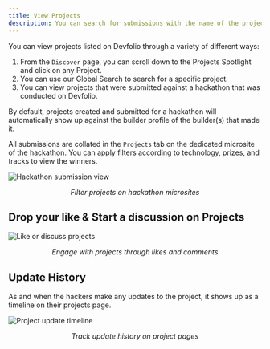 ```yaml
---
title: View Projects
description: You can search for submissions with the name of the project, team, or usernames of the hackers and also, multiple filters can be applied.
---
```


You can view projects listed on Devfolio through a variety of different ways:

1. From the `Discover` page, you can scroll down to the Projects Spotlight and click on any Project.  
2. You can use our Global Search to search for a specific project.  
3. You can view projects that were submitted against a hackathon that was conducted on Devfolio.

<Callout type="info" title="Builder Profile Sync">
By default, projects created and submitted for a hackathon will automatically show up against the builder profile of the builder(s) that made it.
</Callout>

All submissions are collated in the `Projects` tab on the dedicated microsite of the hackathon. You can apply filters according to technology, prizes, and tracks to view the winners.

<img src="/assets/submission.gif" alt="Hackathon submission view" />
<p align="center"><i>Filter projects on hackathon microsites</i></p>

## Drop your like & Start a discussion on Projects

<img src="/assets/part4.gif" alt="Like or discuss projects" />
<p align="center"><i>Engage with projects through likes and comments</i></p>

## Update History

As and when the hackers make any updates to the project, it shows up as a timeline on their projects page.

<img src="/assets/image (13).webp" alt="Project update timeline" />
<p align="center"><i>Track update history on project pages</i></p>